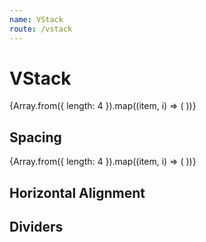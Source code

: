 ```yaml
---
name: VStack
route: /vstack
---
```



# VStack

<Wrapper>
  <VStack spacing={3}>
    {Array.from({ length: 4 }).map((item, i) => (
      <Item key={i} />
    ))}
  </VStack>
</Wrapper>

## Spacing

<Wrapper>
  <VStack spacing={2} align="center">
    {Array.from({ length: 4 }).map((item, i) => (
      <Item key={i} sx={{ width: (i + 1) * 100 }} />
    ))}
  </VStack>
</Wrapper>

## Horizontal Alignment

<Wrapper>
  <VStack spacing={4} dividers>
    <VStack spacing={2} align="left">
      <Item sx={{ width: '6rem' }} />
      <Item sx={{ width: '8rem' }} />
      <Item sx={{ width: '6rem' }} />
    </VStack>
    <VStack spacing={2} align="center">
      <Item sx={{ width: '6rem' }} />
      <Item sx={{ width: '8rem' }} />
      <Item sx={{ width: '6rem' }} />
    </VStack>
    <VStack spacing={2} align="right">
      <Item sx={{ width: '6rem' }} />
      <Item sx={{ width: '8rem' }} />
      <Item sx={{ width: '6rem' }} />
    </VStack>
  </VStack>
</Wrapper>

## Dividers

<VStack spacing={5}>
  <Wrapper>
    <VStack spacing={4} dividers dividerProps={{ light: true }}>
      <Item />
      <Item />
      <Item />
    </VStack>
  </Wrapper>
  <Wrapper>
    <VStack spacing={4} dividers dividerProps={{ variant: 'middle' }}>
      <Item />
      <Item />
      <Item />
    </VStack>
  </Wrapper>
</VStack>
